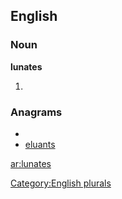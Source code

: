 
==English==

===Noun===
'''lunates'''

# {{plural of|[[lunate]]}}

===Anagrams===
* {{alphagram|aelnstu}}
* [[eluants#English|eluants]]

[[Category:English plurals]]

[[ar:lunates]]
